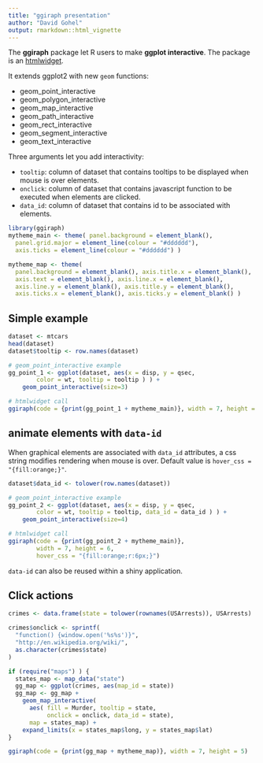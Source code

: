 ```yaml
---
title: "ggiraph presentation"
author: "David Gohel"
output: rmarkdown::html_vignette
---
```


The **ggiraph** package let R users to make **ggplot interactive**. The package is an [htmlwidget](http://cran.r-project.org/package=htmlwidgets). 

It extends ggplot2 with new `geom` functions:

* geom_point_interactive
* geom_polygon_interactive
* geom_map_interactive
* geom_path_interactive
* geom_rect_interactive
* geom_segment_interactive
* geom_text_interactive


Three arguments let you add interactivity:

* `tooltip`: column of dataset that contains tooltips to be displayed when mouse is over elements. 
* `onclick`: column of dataset that contains javascript function to be executed when elements are clicked. 
* `data_id`: column of dataset that contains id to be associated with elements. 

```r
library(ggiraph)
mytheme_main <- theme( panel.background = element_blank(), 
  panel.grid.major = element_line(colour = "#dddddd"), 
  axis.ticks = element_line(colour = "#dddddd") )

mytheme_map <- theme(
  panel.background = element_blank(), axis.title.x = element_blank(),
  axis.text = element_blank(), axis.line.x = element_blank(),
  axis.line.y = element_blank(), axis.title.y = element_blank(),
  axis.ticks.x = element_blank(), axis.ticks.y = element_blank() )
```

## Simple example 

```r
dataset <- mtcars
head(dataset)
dataset$tooltip <- row.names(dataset)

# geom_point_interactive example
gg_point_1 <- ggplot(dataset, aes(x = disp, y = qsec, 
		color = wt, tooltip = tooltip ) ) + 
	geom_point_interactive(size=3)

# htmlwidget call
ggiraph(code = {print(gg_point_1 + mytheme_main)}, width = 7, height = 6)
```

## animate elements with `data-id`

When graphical elements are associated with `data_id` attributes, a css string modifies 
rendering when mouse is over. Default value is `hover_css = "{fill:orange;}"`. 

```r
dataset$data_id <- tolower(row.names(dataset))

# geom_point_interactive example
gg_point_2 <- ggplot(dataset, aes(x = disp, y = qsec, 
		color = wt, tooltip = tooltip, data_id = data_id ) ) + 
	geom_point_interactive(size=4)

# htmlwidget call
ggiraph(code = {print(gg_point_2 + mytheme_main)}, 
        width = 7, height = 6, 
        hover_css = "{fill:orange;r:6px;}")
```

`data-id` can also be reused within a shiny application. 

## Click actions

```r
crimes <- data.frame(state = tolower(rownames(USArrests)), USArrests)

crimes$onclick <- sprintf(
  "function() {window.open('%s%s')}",
  "http://en.wikipedia.org/wiki/",
  as.character(crimes$state)
)

if (require("maps") ) {
  states_map <- map_data("state")
  gg_map <- ggplot(crimes, aes(map_id = state))
  gg_map <- gg_map + 
    geom_map_interactive(
      aes( fill = Murder, tooltip = state, 
           onclick = onclick, data_id = state), 
      map = states_map) + 
    expand_limits(x = states_map$long, y = states_map$lat)
}

ggiraph(code = {print(gg_map + mytheme_map)}, width = 7, height = 5)
```

